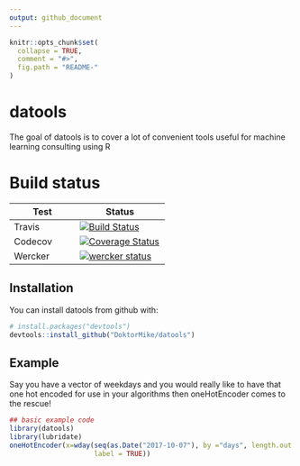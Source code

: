 ```yaml
---
output: github_document
---
```


<!-- README.md is generated from README.Rmd. Please edit that file -->

```r
knitr::opts_chunk$set(
  collapse = TRUE,
  comment = "#>",
  fig.path = "README-"
)
```

# datools

The goal of datools is to cover a lot of convenient tools useful for machine learning consulting using R

# Build status

| Test    | Status     |
|---------|------------|
| Travis  | [![Build Status](https://travis-ci.org/DoktorMike/datools.svg?branch=master)](https://travis-ci.org/DoktorMike/datools)           |
| Codecov | [![Coverage Status](https://img.shields.io/codecov/c/github/DoktorMike/datools/master.svg)](https://codecov.io/github/DoktorMike/datools?branch=master)           |
| Wercker | [![wercker status](https://app.wercker.com/status/82dcdeafb5fae145580366ca3f95fc6d/s/master "wercker status")](https://app.wercker.com/project/byKey/82dcdeafb5fae145580366ca3f95fc6d) |

## Installation

You can install datools from github with:

```r
# install.packages("devtools")
devtools::install_github("DoktorMike/datools")
```

## Example

Say you have a vector of weekdays and you would really like to have that one hot encoded for use in your algorithms then oneHotEncoder comes to the rescue!

```r
## basic example code
library(datools)
library(lubridate)
oneHotEncoder(x=wday(seq(as.Date("2017-10-07"), by ="days", length.out = 10), 
                     label = TRUE))
```
